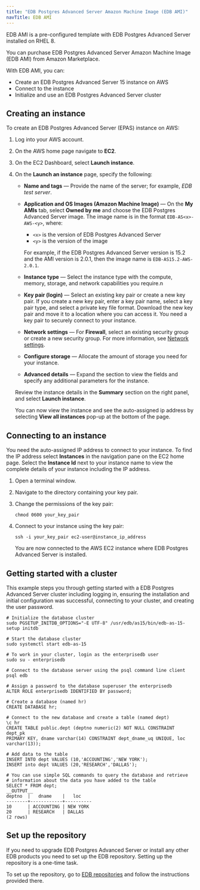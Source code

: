 ```yaml
---
title: "EDB Postgres Advanced Server Amazon Machine Image (EDB AMI)"
navTitle: EDB AMI
---
```



EDB AMI is a pre-configured template with EDB Postgres Advanced Server installed on RHEL 8.

You can purchase EDB Postgres Advanced Server Amazon Machine Image (EDB AMI) from Amazon Marketplace. 

With EDB AMI, you can:
- Create an EDB Postgres Advanced Server 15 instance on AWS
- Connect to the instance
- Initialize and use an EDB Postgres Advanced Server cluster

## Creating an instance

To create an EDB Postgres Advanced Server (EPAS) instance on AWS: 

1. Log into your AWS account.

1. On the AWS home page navigate to **EC2**.

1. On the EC2 Dashboard, select **Launch instance**.

1. On the **Launch an instance** page, specify the following:

   - **Name and tags** &mdash; Provide the name of the server; for example, *EDB test server*.

   - **Application and OS Images (Amazon Machine Image)** &mdash; On the **My AMIs** tab, select **Owned by me** and choose the EDB Postgres Advanced Server image. The image name is in the format `EDB-AS<x>-AWS-<y>`, where: 
   
     - `<x>` is the version of EDB Postgres Advanced Server 
     - `<y>` is the version of the image
     
     For example, if the EDB Postgres Advanced Server version is 15.2 and the AMI version is 2.0.1, then the image name is `EDB-AS15.2-AWS-2.0.1`.
 
   - **Instance type** &mdash; Select the instance type with the compute, memory, storage, and network capabilities you require.n

   - **Key pair (login)** &mdash; Select an existing key pair or create a new key pair. If you create a new key pair, enter a key pair name, select a key pair type, and select a private key file format. Download the new key pair and move it to a location where you can access it. You need a key pair to securely connect to your instance.

   - **Network settings** &mdash; For **Firewall**, select an existing security group or create a new security group. For more information, see [Network settings](https://docs.aws.amazon.com/AWSEC2/latest/UserGuide/ec2-networking.html).

   - **Configure storage** &mdash; Allocate the amount of storage you need for your instance.

   - **Advanced details** &mdash; Expand the section to view the fields and specify any additional parameters for the instance.

   Review the instance details in the **Summary** section on the right panel, and select **Launch instance**.

   You can now view the instance and see the auto-assigned ip address by selecting **View all instances** pop-up at the bottom of the page.

## Connecting to an instance

You need the auto-assigned IP address to connect to your instance. To find the IP address select **Instances** in the navigation pane on the EC2 home page. Select the **Instance Id** next to your instance name to view the complete details of your instance including the IP address.

1. Open a terminal window.

1. Navigate to the directory containing your key pair.

1. Change the permissions of the key pair:

   ```shell
   chmod 0600 your_key_pair
   ```

1. Connect to your instance using the key pair:

   ```shell
   ssh -i your_key_pair ec2-user@instance_ip_address
   ```

   You are now connected to the AWS EC2 instance where EDB Postgres Advanced Server is installed. 

## Getting started with a cluster

This example steps you through getting started with a EDB Postgres Advanced Server cluster including logging in, ensuring the installation and initial configuration was successful, connecting to your cluster, and creating the user password.

```shell
# Initialize the database cluster
sudo PGSETUP_INITDB_OPTIONS="-E UTF-8" /usr/edb/as15/bin/edb-as-15-setup initdb

# Start the database cluster
sudo systemctl start edb-as-15

# To work in your cluster, login as the enterprisedb user
sudo su - enterprisedb

# Connect to the database server using the psql command line client
psql edb

# Assign a password to the database superuser the enterprisedb
ALTER ROLE enterprisedb IDENTIFIED BY password;

# Create a database (named hr)
CREATE DATABASE hr;

# Connect to the new database and create a table (named dept)
\c hr
CREATE TABLE public.dept (deptno numeric(2) NOT NULL CONSTRAINT dept_pk
PRIMARY KEY, dname varchar(14) CONSTRAINT dept_dname_uq UNIQUE, loc
varchar(13));

# Add data to the table
INSERT INTO dept VALUES (10,'ACCOUNTING','NEW YORK');
INSERT into dept VALUES (20,'RESEARCH','DALLAS');

# You can use simple SQL commands to query the database and retrieve
# information about the data you have added to the table
SELECT * FROM dept;
__OUTPUT__
deptno  |   dname    |   loc
--------+------------+----------
10      | ACCOUNTING | NEW YORK
20      | RESEARCH   | DALLAS
(2 rows)
```

## Set up the repository

If you need to upgrade EDB Postgres Advanced Server or install any other EDB products you need to set up the EDB repository. Setting up the repository is a one-time task. 

To set up the repository, go to [EDB repositories](https://www.enterprisedb.com/repos-downloads) and follow the instructions provided there.



